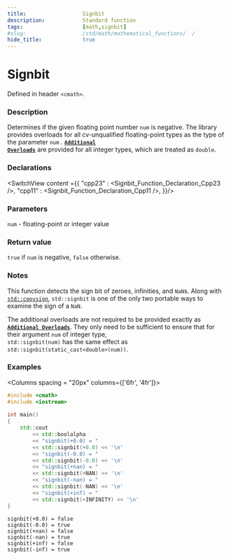 ```yaml
---
title:                  Signbit
description:            Standard function
tags:                   [math,signbit]
#slug:                  /std/math/mathematical_functions/  /
hide_title:             true
---
```




# Signbit

Defined in header `<cmath>`.

### Description

Determines if the given floating point number `num` is negative. 
The library provides overloads for all cv-unqualified floating-point types as the type of the parameter `num` <Since v='cpp23'></Since>.
<a href='#declarations'><code><b>Additional Overloads</b></code></a> are provided for all integer types, which are treated as `double`.


### Declarations

<SwitchView content ={{
    "cpp23" : <Signbit_Function_Declaration_Cpp23 />,
    "cpp11" : <Signbit_Function_Declaration_Cpp11 />,
}}/>


### Parameters
 
`num` - floating-point or integer value

### Return value

`true` if `num` is negative, `false` otherwise.



### Notes
This function detects the sign bit of zeroes, infinities, and `NaN`s. 
Along with <a href='/docs/std/math/mathematical_functions/copysign'><code>std::copysign</code></a>, `std::signbit` is one of the only two portable ways to examine the sign of a `NaN`.

The additional overloads are not required to be provided exactly as <a href='#declarations'><code><b>Additional Overloads</b></code></a>. 
They only need to be sufficient to ensure that for their argument `num` of integer type, <br/>
`std::signbit(num)` has the same effect as `std::signbit(static_cast<double>(num))`.

### Examples



<Columns spacing = "20px" columns={['6fr', '4fr']}>
<div>

```cpp
#include <cmath>
#include <iostream>
 
int main()
{
    std::cout 
        << std::boolalpha
        << "signbit(+0.0) = " 
        << std::signbit(+0.0) << '\n'
        << "signbit(-0.0) = " 
        << std::signbit(-0.0) << '\n'
        << "signbit(+nan) = " 
        << std::signbit(+NAN) << '\n'
        << "signbit(-nan) = " 
        << std::signbit(-NAN) << '\n'
        << "signbit(+inf) = " 
        << std::signbit(+INFINITY) << '\n'
}

```

</div>

<div>

```plaintext title="Result"
signbit(+0.0) = false
signbit(-0.0) = true
signbit(+nan) = false
signbit(-nan) = true
signbit(+inf) = false
signbit(-inf) = true
```

</div>
</Columns>
